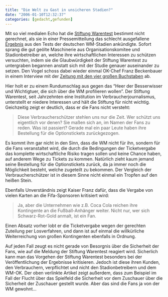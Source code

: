 ```yaml
---
title: "Die Welt zu Gast in unsicheren Stadien?"
date: "2006-01-10T12:32:37"
categories: [gedacht,gefunden]
---
```


Mit so viel medialen Echo hat die [Stiftung Warentest](http://www.stiftung-warentest.de) bestimmt nicht gerechnet, als sie in einer Pressemitteilung das schlecht ausgefallene [Ergebnis](http://www.stiftung-warentest.de/online/freizeit_reise/test/1335490/1335490/1336832.html) aus den Tests der deutschen WM-Stadien ankündigte. Sofort sprang die gut geölte Maschinerie aus Organisationskomitee und Stadionbetreiber an, welche ihre wirtschaftlichen Interessen zu schützen versuchten, indem sie die Glaubwürdigkeit der Stiftung Warentest zu untergraben begannen anstatt sich mit der Studie genauer auseinander zu setzen. Den Vogel schoss dabei wieder einmal OK-Chef Franz Beckenbauer in einem Interview mit der [Zeitung mit den vier großen Buchstaben](http://www.bild.t-online.de/BTO/sport/aktuell/2006/01/10/beckenbauer-wm-noergler/beckenbauer-wm-noergler.html) ab.

Hier holt er zu einem Rundumschlag aus gegen das "Heer der Besserwisser und Wichtigtuer, die sich über die WM profilieren wollen". Der Stiftung Warentest, seit Jahrzehnten eine Institution im Verbraucherjournalismus, unterstellt er niedere Interessen und hält die Stiftung für nicht wichtig. Geichzeitig zeigt er deutlich, dass er die Fans nicht versteht:

> Diese Verbraucherschützer stehlen uns nur die Zeit. Wer schützt uns eigentlich vor denen? Sie maßen sich an, im Namen der Fans zu reden. Was ist passiert? Gerade mal ein paar Leute haben ihre Bestellung für die Optionstickets zurückgezogen.

Es kommt ihm gar nicht in den Sinn, dass die WM nicht für ihn, sondern für die Fans veranstaltet wird, die durch die Bedingungen der Ticketvergabe das komplette wirtschaftliche Risiko tragen sollen und keine Chance haben, auf anderem Wege zu Tickets zu kommen. Natürlich zieht kaum jemand seine Bestellung für die Optionstickets zurück, da ja immer noch die Möglichkeit besteht, welche zugeteilt zu bekommen. Der Vergleich der Verbraucherschützer ist in diesem Sinne nicht einmal ein Tropfen auf den heißen Stein.

Ebenfalls Unverständnis zeigt Kaiser Franz dafür, dass die Vergabe von vielen Karten an die Fifa-Sponsoren kritisiert wird:

> Ja, aber die Unternehmen wie z.B. Coca Cola reichen ihre Kontingente an die Fußball-Anhänger weiter. Nicht nur, wer sich Schwarz-Rot-Gold anmalt, ist ein Fan.

Einen Absatz vorher lobt er die Ticketvergabe wegen der gerechten Zuteilung per Losverfahren, und dann ist auf einmal die willkürliche Weiterreichung von großen Kontingenten ebenfalls in Ordnung.

Auf jeden Fall zeugt es nicht gerade von Besorgnis über die Sicherheit der Fans, wie auf die Meldung der Stiftung Warentest reagiert wird. Sicherlich kann man das Vorgehen der Stiftung Warentest besonders bei der Veröffentlichung der Ergebnisse kritisieren. Jedoch ist diese ihren Kunden, den Verbrauchern, verpflichtet und nicht den Stadionbetreibern und dem WM-OK. Der oben verlinkte Artikel zeigt außerdem, dass zum Beispiel im Fall der Flucht über das Spielfeld die Sicherheit vor dem Zuschauer über die Sicherheit der Zuschauer gestellt wurde. Aber das sind die Fans ja von der WM gewohnt...

